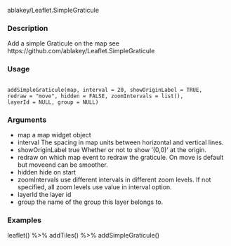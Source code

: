 ablakey/Leaflet.SimpleGraticule

### Description

Add a simple Graticule on the map 
see https://github.com/ablakey/Leaflet.SimpleGraticule

### Usage

<pre><code>
addSimpleGraticule(map, interval = 20, showOriginLabel = TRUE,
redraw = "move", hidden = FALSE, zoomIntervals = list(),
layerId = NULL, group = NULL)
</code></pre>

### Arguments
* map a map widget object
* interval The spacing in map units between horizontal and vertical lines.
* showOriginLabel true Whether or not to show ’(0,0)’ at the origin.
* redraw on which map event to redraw the graticule. On move is default but moveend can be smoother.
* hidden hide on start
* zoomIntervals use different intervals in different zoom levels. If not specified, all zoom levels use value in interval option.
* layerId the layer id
* group the name of the group this layer belongs to.

### Examples
leaflet() %>%
addTiles() %>%
addSimpleGraticule()
